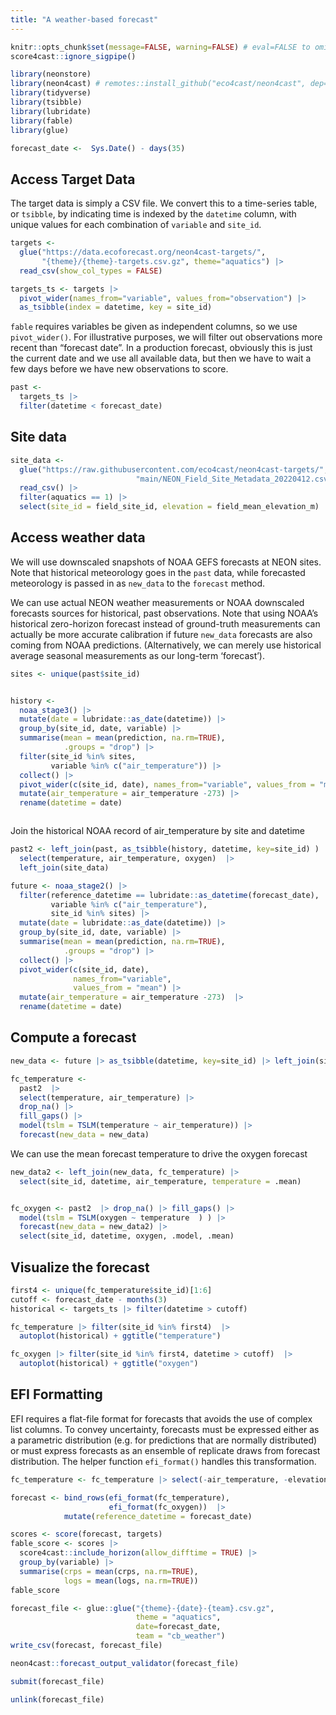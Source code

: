 ```yaml
---
title: "A weather-based forecast"
---
```


```r
knitr::opts_chunk$set(message=FALSE, warning=FALSE) # eval=FALSE to omit running
score4cast::ignore_sigpipe()

```


```r
library(neonstore)
library(neon4cast) # remotes::install_github("eco4cast/neon4cast", dep=TRUE)
library(tidyverse)
library(tsibble)
library(lubridate)
library(fable)
library(glue)
```



```r
forecast_date <-  Sys.Date() - days(35)
```

## Access Target Data

The target data is simply a CSV file.  We convert this to a time-series table,
or `tsibble`, by indicating time is indexed by the `datetime` column, with
unique values for each combination of `variable` and `site_id`.

```r
targets <-
  glue("https://data.ecoforecast.org/neon4cast-targets/",
       "{theme}/{theme}-targets.csv.gz", theme="aquatics") |> 
  read_csv(show_col_types = FALSE) 

targets_ts <- targets |> 
  pivot_wider(names_from="variable", values_from="observation") |>
  as_tsibble(index = datetime, key = site_id)
```


`fable` requires variables be given as independent columns, so we use `pivot_wider()`.
For illustrative purposes, we will filter out observations more recent than "forecast date".
In a production forecast, obviously this is just the current date and we use all available
data, but then we have to wait a few days before we have new observations to score.

```r
past <-  
  targets_ts |> 
  filter(datetime < forecast_date)
```


## Site data



```r
site_data <- 
  glue("https://raw.githubusercontent.com/eco4cast/neon4cast-targets/",
                            "main/NEON_Field_Site_Metadata_20220412.csv") |>
  read_csv() |> 
  filter(aquatics == 1) |>
  select(site_id = field_site_id, elevation = field_mean_elevation_m)

```


## Access weather data

We will use downscaled snapshots of NOAA GEFS forecasts at NEON sites.
Note that historical meteorology goes in the `past` data, while forecasted meteorology is passed in as `new_data` to the `forecast` method.

We can use actual NEON weather measurements or NOAA downscaled forecasts sources for historical, past observations.  Note that using NOAA's historical zero-horizon forecast instead of ground-truth measurements can actually be more accurate calibration if future `new_data` forecasts are also coming from NOAA predictions.  (Alternatively, we can merely use historical average seasonal measurements as our long-term 'forecast').





```r
sites <- unique(past$site_id)


history <- 
  noaa_stage3() |>
  mutate(date = lubridate::as_date(datetime)) |>
  group_by(site_id, date, variable) |>
  summarise(mean = mean(prediction, na.rm=TRUE),
            .groups = "drop") |>
  filter(site_id %in% sites,
         variable %in% c("air_temperature")) |>
  collect() |>
  pivot_wider(c(site_id, date), names_from="variable", values_from = "mean") |>
  mutate(air_temperature = air_temperature -273) |>
  rename(datetime = date)



```

Join the historical NOAA record of air_temperature by site and datetime

```r
past2 <- left_join(past, as_tsibble(history, datetime, key=site_id) ) |> 
  select(temperature, air_temperature, oxygen)  |> 
  left_join(site_data)
```


```r
future <- noaa_stage2() |> 
  filter(reference_datetime == lubridate::as_datetime(forecast_date),
         variable %in% c("air_temperature"),
         site_id %in% sites) |>
  mutate(date = lubridate::as_date(datetime)) |>
  group_by(site_id, date, variable) |>
  summarise(mean = mean(prediction, na.rm=TRUE),
            .groups = "drop") |>
  collect() |>
  pivot_wider(c(site_id, date), 
              names_from="variable", 
              values_from = "mean") |>
  mutate(air_temperature = air_temperature -273)  |>
  rename(datetime = date)
```

## Compute a forecast

```r
new_data <- future |> as_tsibble(datetime, key=site_id) |> left_join(site_data)
```

```r
fc_temperature <- 
  past2  |> 
  select(temperature, air_temperature) |>
  drop_na() |> 
  fill_gaps() |>
  model(tslm = TSLM(temperature ~ air_temperature)) |>
  forecast(new_data = new_data)
```


We can use the mean forecast temperature to drive the oxygen forecast

```r

new_data2 <- left_join(new_data, fc_temperature) |> 
  select(site_id, datetime, air_temperature, temperature = .mean)


fc_oxygen <- past2  |> drop_na() |> fill_gaps() |>
  model(tslm = TSLM(oxygen ~ temperature  ) ) |>
  forecast(new_data = new_data2) |>
  select(site_id, datetime, oxygen, .model, .mean)
```

## Visualize the forecast



```r
first4 <- unique(fc_temperature$site_id)[1:6]
cutoff <- forecast_date - months(3)
historical <- targets_ts |> filter(datetime > cutoff)

fc_temperature |> filter(site_id %in% first4)  |> 
  autoplot(historical) + ggtitle("temperature")

fc_oxygen |> filter(site_id %in% first4, datetime > cutoff)  |> 
  autoplot(historical) + ggtitle("oxygen")
```


## EFI Formatting

EFI requires a flat-file format for forecasts that avoids the use of complex list columns. To convey uncertainty, forecasts must be expressed either as a parametric distribution (e.g. for predictions that are normally distributed) or must express forecasts as an ensemble of replicate draws from forecast distribution. The helper function `efi_format()` handles this transformation.



```r

fc_temperature <- fc_temperature |> select(-air_temperature, -elevation)

forecast <- bind_rows(efi_format(fc_temperature), 
                      efi_format(fc_oxygen))  |>
            mutate(reference_datetime = forecast_date)

```


```r
scores <- score(forecast, targets)
fable_score <- scores |> 
  score4cast::include_horizon(allow_difftime = TRUE) |> 
  group_by(variable) |>
  summarise(crps = mean(crps, na.rm=TRUE), 
            logs = mean(logs, na.rm=TRUE))
fable_score
```


```r
forecast_file <- glue::glue("{theme}-{date}-{team}.csv.gz",
                            theme = "aquatics", 
                            date=forecast_date,
                            team = "cb_weather")
write_csv(forecast, forecast_file)
```


```r
neon4cast::forecast_output_validator(forecast_file)
```


```r
submit(forecast_file)
```


```r
unlink(forecast_file)
```

